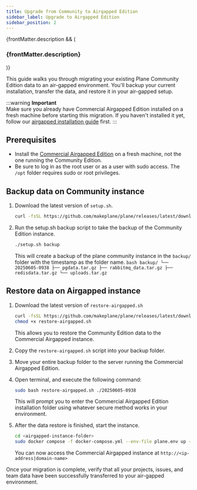 ```yaml
---
title: Upgrade from Community to Airgapped Edition
sidebar_label: Upgrade to Airgapped Edition
sidebar_position: 2
---
```


{frontMatter.description && (

<h3 className="description">{frontMatter.description}</h3>
)}

This guide walks you through migrating your existing Plane Community Edition data to an air-gapped environment. You'll backup your current installation, transfer the data, and restore it in your air-gapped setup.

:::warning
**Important**  
Make sure you already have Commercial Airgapped Edition installed on a fresh machine before starting this migration. If you haven't installed it yet, follow our [airgapped installation guide](/self-hosting/methods/airgapped-edition) first.
:::

## Prerequisites

- Install the [Commercial Airgapped Edition](/self-hosting/methods/airgapped-edition) on a fresh machine, not the one running the Community Edition.
- Be sure to log in as the root user or as a user with sudo access. The `/opt` folder requires sudo or root privileges.

## Backup data on Community instance

1. Download the latest version of `setup.sh`.
    ```bash
    curl -fsSL https://github.com/makeplane/plane/releases/latest/download/setup.sh -o setup.sh
    ```

2. Run the setup.sh backup script to take the backup of the Community Edition instance.
    ```bash 
    ./setup.sh backup
    ```
    This will create a backup of the plane community instance in the `backup/` folder with the timestamp as the folder name.
        ```bash
        backup/
        └── 20250605-0938
            ├── pgdata.tar.gz
            ├── rabbitmq_data.tar.gz
            ├── redisdata.tar.gz
            └── uploads.tar.gz
        ```

## Restore data on Airgapped instance

1. Download the latest version of `restore-airgapped.sh`
    ```bash
    curl -fsSL https://github.com/makeplane/plane/releases/latest/download/restore-airgapped.sh -o restore-airgapped.sh
    chmod +x restore-airgapped.sh
    ```
    This allows you to restore the Community Edition data to the Commercial Airgapped instance.

2. Copy the `restore-airgapped.sh` script into your backup folder.

3. Move your entire backup folder to the server running the Commercial Airgapped Edition.

4. Open terminal, and execute the following command:
    ```bash
    sudo bash restore-airgapped.sh ./20250605-0938
    ```
    This will prompt you to enter the Commercial Airgapped Edition installation folder using whatever secure method works in your environment.

5. After the data restore is finished, start the instance.
    ```bash
    cd <airgapped-instance-folder>
    sudo docker compose -f docker-compose.yml --env-file plane.env up -d
    ```

    You can now access the Commercial Airgapped instance at `http://<ip-address|domain-name>`

Once your migration is complete, verify that all your projects, issues, and team data have been successfully transferred to your air-gapped environment.